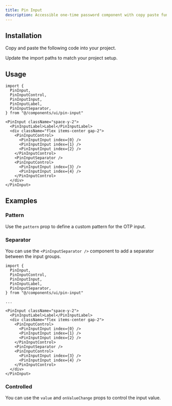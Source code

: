 ```yaml
---
title: Pin Input
description: Accessible one-time password component with copy paste functionality.
---
```


<ComponentPreview name="pin-input-demo" />

## Installation

<ComponentInstall>

<Fragment slot="manual">

<Steps>

<Step>Copy and paste the following code into your project.</Step>

<ComponentSource component="pin-input" />

<Step>Update the import paths to match your project setup.</Step>

</Steps>

</Fragment>

</ComponentInstall>

## Usage

```tsx
import {
  PinInput,
  PinInputControl,
  PinInputInput,
  PinInputLabel,
  PinInputSeparator,
} from "@/components/ui/pin-input"
```

```tsx
<PinInput className="space-y-2">
  <PinInputLabel>Label</PinInputLabel>
  <div className="flex items-center gap-2">
    <PinInputControl>
      <PinInputInput index={0} />
      <PinInputInput index={1} />
      <PinInputInput index={2} />
    </PinInputControl>
    <PinInputSeparator />
    <PinInputControl>
      <PinInputInput index={3} />
      <PinInputInput index={4} />
    </PinInputControl>
  </div>
</PinInput>
```

## Examples

### Pattern

Use the `pattern` prop to define a custom pattern for the OTP input.

<ComponentPreview name="pin-input-pattern" />

### Separator

You can use the `<PinInputSeparator />` component to add a separator between the input groups.

<ComponentPreview name="pin-input-with-separator" />

```tsx {6,19}
import {
  PinInput,
  PinInputControl,
  PinInputInput,
  PinInputLabel,
  PinInputSeparator,
} from "@/components/ui/pin-input"

...

<PinInput className="space-y-2">
  <PinInputLabel>Label</PinInputLabel>
  <div className="flex items-center gap-2">
    <PinInputControl>
      <PinInputInput index={0} />
      <PinInputInput index={1} />
      <PinInputInput index={2} />
    </PinInputControl>
    <PinInputSeparator />
    <PinInputControl>
      <PinInputInput index={3} />
      <PinInputInput index={4} />
    </PinInputControl>
  </div>
</PinInput>
```

### Controlled

You can use the `value` and `onValueChange` props to control the input value.

<ComponentPreview name="pin-input-controlled" />
